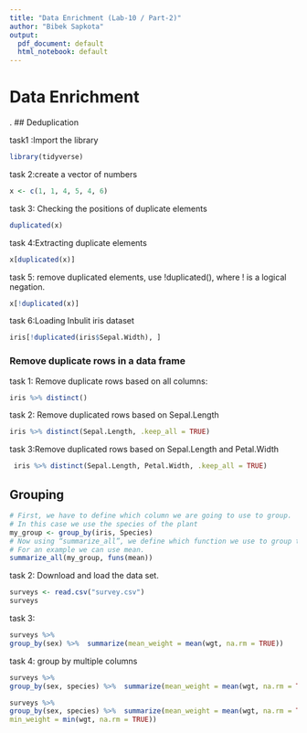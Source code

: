 ```yaml
---
title: "Data Enrichment (Lab-10 / Part-2)"
author: "Bibek Sapkota"
output:
  pdf_document: default
  html_notebook: default
---
```


# Data Enrichment 
. 
## Deduplication 

task1 :Import the library 
```r
library(tidyverse) 
```


task 2:create a vector of numbers
```r
x <- c(1, 1, 4, 5, 4, 6) 
```

task 3: Checking the positions of duplicate elements
```r
duplicated(x) 
```

task 4:Extracting duplicate elements 
```r
x[duplicated(x)]
```

task 5: remove duplicated elements, use !duplicated(), where ! is a logical negation. 
```r

x[!duplicated(x)] 
```

task 6:Loading Inbulit iris dataset
```r
iris[!duplicated(iris$Sepal.Width), ] 
```

### Remove duplicate rows in a data frame 

task 1: Remove duplicate rows based on all columns:
```r
iris %>% distinct() 
```


task 2: Remove duplicated rows based on Sepal.Length  
```r
iris %>% distinct(Sepal.Length, .keep_all = TRUE) 
```

task 3:Remove duplicated rows based on Sepal.Length and Petal.Width 
```r
 iris %>% distinct(Sepal.Length, Petal.Width, .keep_all = TRUE) 
```

## Grouping


```r
# First, we have to define which column we are going to use to group. 
# In this case we use the species of the plant 
my_group <- group_by(iris, Species) 
# Now using “summarize_all”, we define which function we use to group the values. 
# For an example we can use mean.  
summarize_all(my_group, funs(mean)) 
```

task 2: Download and load the data set. 
```r
surveys <- read.csv("survey.csv")
surveys
```

task 3:
```r
surveys %>%  
group_by(sex) %>%  summarize(mean_weight = mean(wgt, na.rm = TRUE)) 
```

task 4: group by multiple columns
```r
surveys %>%  
group_by(sex, species) %>%  summarize(mean_weight = mean(wgt, na.rm = TRUE))
```


```r
surveys %>%  
group_by(sex, species) %>%  summarize(mean_weight = mean(wgt, na.rm = TRUE), 
min_weight = min(wgt, na.rm = TRUE)) 
```














